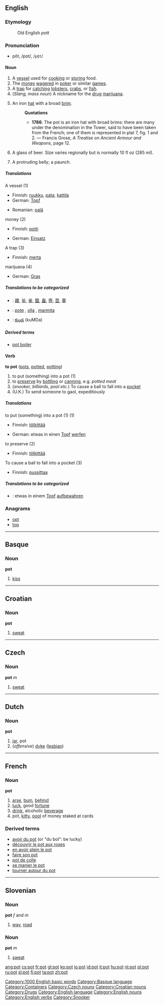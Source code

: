 ==English==

===Etymology===
:Old English ''pott''

===Pronunciation===
*pŏt, /pɒt/, /<tt>pQt</tt>/

====Noun====
{{en-noun-reg}}

# A [[vessel]] used for [[cook]]ing or [[store|storing]] food.
# The [[money]] [[wager]]ed in [[poker]] or similar [[game]]s.
# A [[trap]] for [[catch]]ing [[lobster]]s, [[crab]]s, or [[fish]].
# (''Slang, mass noun'') A nickname for the [[drug]] [[marijuana]].
# {{archaic}} An iron [[hat]] with a broad [[brim]].
#:'''Quotations'''
#:*'''1786''':  The pot is an iron hat with broad brims: there are many under the denomination in the Tower, said to have been taken from the French; one of them is represented in plat 7, fig. 1 and 2. &mdash; Francis Grose, ''A Treatise on Ancient Armour and Weapons'', page 12.
# {{AU}} A glass of beer. Size varies regionally but is normally 10 fl oz (285 ml).
# {{slang}} A protruding belly; a paunch.

=====Translations=====
;A vessel (1)
{{top}}
*Finnish: [[ruukku]], [[pata]], [[kattila]]
*German: [[Topf]]
{{mid}}
*Romanian: [[oală]] {{f}}
{{bottom}}

;money (2)
{{top}}
*Finnish: [[potti]]
{{mid}}
*German: [[Einsatz]]
{{bottom}}

;A trap (3)
{{top}}
*Finnish: [[merta]]
{{mid}}
{{bottom}}

;marijuana (4)
{{top}}
*German: [[Gras]]
{{mid}}
{{bottom}}

=====Translations to be categorized=====
{{checktrans}}
{{top}}
*{{ttbc|CJKV Characters}}: [[鬷]], [[釡]], [[釜]], [[盬]], [[盎]], [[壺]], [[壶]], [[壷]]
{{mid}}
*{{ttbc|Spanish}}: [[pote]] {{m}}, [[olla]] {{f}}, [[marmita]] {{f}}
*{{ttbc|Telugu}}: [[కుండ]] (kuMDa)
{{bottom}}

=====Derived terms=====
*[[pot boiler]]

====Verb====
'''to pot''' ([[pots]], [[potted]], [[potting]])

# to put (something) into a pot (1)
# to [[preserve]] by [[bottle|bottling]] or [[can]]ning, e.g. ''potted meat''
# (''snooker, billiards, pool etc.'') To cause a ball to fall into a [[pocket]]
# (U.K.) To send someone to gaol, expeditiously

=====Translations=====
;to put (something) into a pot (1) (1)
{{top}}
*Finnish: [[tölkittää]]
{{mid}}
*German: etwas in einen [[Topf]] [[werfen]]
{{bottom}}

;to preserve (2)
{{top}}
*Finnish: [[tölkittää]]
{{mid}}
{{bottom}}

;To cause a ball to fall into a pocket (3)
{{top}}
*Finnish: [[pussittaa]]
{{mid}}
{{bottom}}



=====Translations to be categorized=====
{{checktrans}}
{{top}}
*{{ttbc|German}}: etwas in einem [[Topf]] [[aufbewahren]]
{{mid}}
{{bottom}}

===Anagrams===
*[[opt]]
*[[top]]

----

==Basque==
===Noun===
'''pot'''

# [[kiss]]

----

==Croatian==
===Noun===
'''pot''' {{m}}

#[[sweat]]

----

==Czech==
===Noun===
'''pot''' ''m''

#[[sweat]]

----

==Dutch==
===Noun===
'''pot''' {{m}}

# [[jar]], pot
# (''offensive'') [[dyke]] ([[lesbian]])

----

==French==
===Noun===
'''pot''' {{m}}

# [[arse]], [[bum]], [[behind]]
# [[luck]], good [[fortune]]
# [[drink]], alcoholic [[beverage]]
# pot, [[kitty]], [[pool]] of money staked at cards

===Derived terms===
*[[avoir du pot]] (or "du bol": be lucky)
*[[découvrir le pot aux roses]]
*[[en avoir plein le pot]]
*[[faire son pot]]
*[[pot de colle]]
*[[se manier le pot]]
*[[tourner autour du pot]]

----

==Slovenian==
===Noun===
'''pot''' ''f'' and ''m''

# [[way]], [[road]]

===Noun===
'''pot''' ''m''

# [[sweat]]

[[Category:1000 English basic words]]
[[Category:Basque language]]
[[Category:Containers]]
[[Category:Czech nouns]]
[[Category:Croatian nouns]]
[[Category:Drugs]]
[[Category:English language]]
[[Category:English nouns]]
[[Category:English verbs]]
[[Category:Snooker]]

[[ang:pot]]
[[cs:pot]]
[[fr:pot]]
[[gl:pot]]
[[ko:pot]]
[[io:pot]]
[[id:pot]]
[[it:pot]]
[[hu:pot]]
[[nl:pot]]
[[pl:pot]]
[[ru:pot]]
[[sl:pot]]
[[fi:pot]]
[[ta:pot]]
[[zh:pot]]